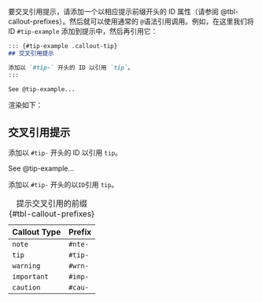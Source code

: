 要交叉引用提示，请添加一个以相应提示前缀开头的 ID 属性（请参阅 @tbl-callout-prefixes）。然后就可以使用通常的 `@`语法引用调用。例如，在这里我们将 ID `#tip-example` 添加到提示中，然后再引用它：

``` markdown
::: {#tip-example .callout-tip}
## 交叉引用提示

添加以 `#tip-` 开头的 ID 以引用 `tip`。
:::

See @tip-example...
```

渲染如下：

::: {.border .p-3}
::: {#tip-example .callout-tip}
## 交叉引用提示

添加以 `#tip-` 开头的 ID 以引用 `tip`。
:::

See @tip-example...
:::

添加以 `#tip-` 开头的以`ID`引用 `tip`。

| Callout Type | Prefix  |
|--------------|---------|
| `note`       | `#nte-` |
| `tip`        | `#tip-` |
| `warning`    | `#wrn-` |
| `important`  | `#imp-` |
| `caution`    | `#cau-` |

: 提示交叉引用的前缀 {#tbl-callout-prefixes}